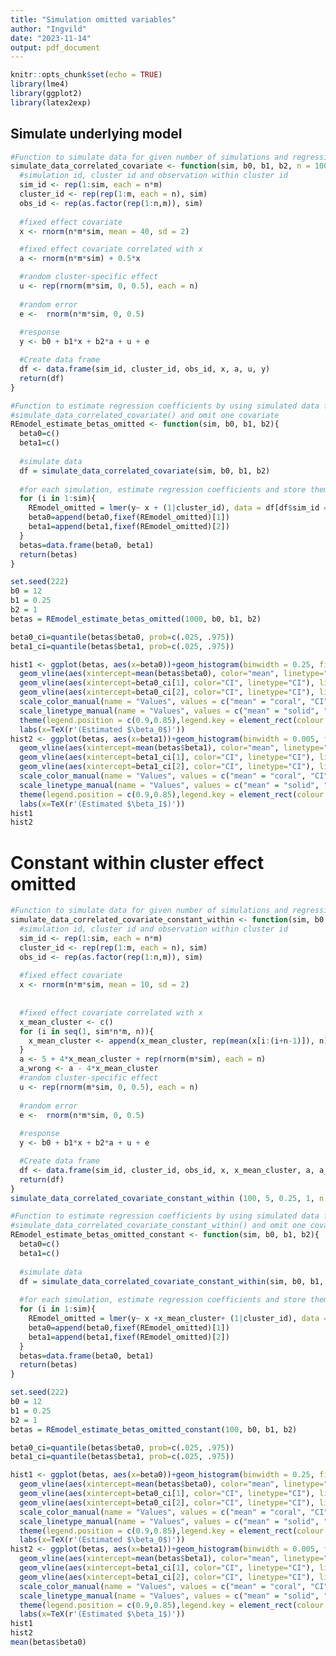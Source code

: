 ```yaml
---
title: "Simulation omitted variables"
author: "Ingvild"
date: "2023-11-14"
output: pdf_document
---
```


```r
knitr::opts_chunk$set(echo = TRUE)
library(lme4)
library(ggplot2)
library(latex2exp)
```

## Simulate underlying model

```r

#Function to simulate data for given number of simulations and regression coefficients where two of the covariates are correlated. 
simulate_data_correlated_covariate <- function(sim, b0, b1, b2, n = 100, m = 10){
  #simulation id, cluster id and observation within cluster id
  sim_id <- rep(1:sim, each = n*m)
  cluster_id <- rep(rep(1:m, each = n), sim)
  obs_id <- rep(as.factor(rep(1:n,m)), sim)
  
  #fixed effect covariate
  x <- rnorm(n*m*sim, mean = 40, sd = 2)

  #fixed effect covariate correlated with x
  a <- rnorm(n*m*sim) + 0.5*x

  #random cluster-specific effect
  u <- rep(rnorm(m*sim, 0, 0.5), each = n)
  
  #random error
  e <-  rnorm(n*m*sim, 0, 0.5)
  
  #response
  y <- b0 + b1*x + b2*a + u + e

  #Create data frame
  df <- data.frame(sim_id, cluster_id, obs_id, x, a, u, y)
  return(df)
}
```


```r
#Function to estimate regression coefficients by using simulated data from 
#simulate_data_correlated_covariate() and omit one covariate
REmodel_estimate_betas_omitted <- function(sim, b0, b1, b2){
  beta0=c()
  beta1=c()
  
  #simulate data
  df = simulate_data_correlated_covariate(sim, b0, b1, b2)
  
  #for each simulation, estimate regression coefficients and store them
  for (i in 1:sim){
    REmodel_omitted = lmer(y~ x + (1|cluster_id), data = df[df$sim_id == i,])
    beta0=append(beta0,fixef(REmodel_omitted)[1])
    beta1=append(beta1,fixef(REmodel_omitted)[2])
  }
  betas=data.frame(beta0, beta1)
  return(betas)
}
```

```r
set.seed(222)
b0 = 12 
b1 = 0.25
b2 = 1
betas = REmodel_estimate_betas_omitted(1000, b0, b1, b2) 
```

```r
beta0_ci=quantile(betas$beta0, prob=c(.025, .975))
beta1_ci=quantile(betas$beta1, prob=c(.025, .975))

hist1 <- ggplot(betas, aes(x=beta0))+geom_histogram(binwidth = 0.25, fill="cyan3", color="darkcyan", alpha=0.3)+
  geom_vline(aes(xintercept=mean(betas$beta0), color="mean", linetype="mean"), linewidth=1)+
  geom_vline(aes(xintercept=beta0_ci[1], color="CI", linetype="CI"), linewidth=1)+
  geom_vline(aes(xintercept=beta0_ci[2], color="CI", linetype="CI"), linewidth=1)+
  scale_color_manual(name = "Values", values = c("mean" = "coral", "CI"="coral"), labels=c("95% quantile", "Mean"))+
  scale_linetype_manual(name = "Values", values = c("mean" = "solid", "CI"="dotted"), labels=c("95% quantile", "Mean"))+
  theme(legend.position = c(0.9,0.85),legend.key = element_rect(colour = "white"))+
  labs(x=TeX(r'(Estimated $\beta_0$)'))
hist2 <- ggplot(betas, aes(x=beta1))+geom_histogram(binwidth = 0.005, fill="cyan3", color="darkcyan", alpha=0.3)+
  geom_vline(aes(xintercept=mean(betas$beta1), color="mean", linetype="mean"), linewidth=1)+
  geom_vline(aes(xintercept=beta1_ci[1], color="CI", linetype="CI"), linewidth=1)+
  geom_vline(aes(xintercept=beta1_ci[2], color="CI", linetype="CI"), linewidth=1)+
  scale_color_manual(name = "Values", values = c("mean" = "coral", "CI"="coral"), labels=c("95% quantile", "Mean"))+
  scale_linetype_manual(name = "Values", values = c("mean" = "solid", "CI"="dotted"), labels=c("95% quantile", "Mean"))+
  theme(legend.position = c(0.9,0.85),legend.key = element_rect(colour = "white"))+
  labs(x=TeX(r'(Estimated $\beta_1$)'))
hist1
hist2
```
# Constant within cluster effect omitted


```r

#Function to simulate data for given number of simulations and regression coefficients where two of the covariates are correlated. 
simulate_data_correlated_covariate_constant_within <- function(sim, b0, b1, b2, n = 100, m = 10){
  #simulation id, cluster id and observation within cluster id
  sim_id <- rep(1:sim, each = n*m)
  cluster_id <- rep(rep(1:m, each = n), sim)
  obs_id <- rep(as.factor(rep(1:n,m)), sim)
  
  #fixed effect covariate
  x <- rnorm(n*m*sim, mean = 10, sd = 2)
  
  
  #fixed effect covariate correlated with x
  x_mean_cluster <- c()
  for (i in seq(1, sim*n*m, n)){
    x_mean_cluster <- append(x_mean_cluster, rep(mean(x[i:(i+n-1)]), n))
  }
  a <- 5 + 4*x_mean_cluster + rep(rnorm(m*sim), each = n)
  a_wrong <- a - 4*x_mean_cluster
  #random cluster-specific effect
  u <- rep(rnorm(m*sim, 0, 0.5), each = n)
  
  #random error
  e <-  rnorm(n*m*sim, 0, 0.5)
  
  #response
  y <- b0 + b1*x + b2*a + u + e

  #Create data frame
  df <- data.frame(sim_id, cluster_id, obs_id, x, x_mean_cluster, a, a_wrong, u, y)
  return(df)
}
simulate_data_correlated_covariate_constant_within (100, 5, 0.25, 1, n = 2, m = 5)
```


```r
#Function to estimate regression coefficients by using simulated data from 
#simulate_data_correlated_covariate_constant_within() and omit one covariate
REmodel_estimate_betas_omitted_constant <- function(sim, b0, b1, b2){
  beta0=c()
  beta1=c()
  
  #simulate data
  df = simulate_data_correlated_covariate_constant_within(sim, b0, b1, b2)
  
  #for each simulation, estimate regression coefficients and store them
  for (i in 1:sim){
    REmodel_omitted = lmer(y~ x +x_mean_cluster+ (1|cluster_id), data = df[df$sim_id == i,])
    beta0=append(beta0,fixef(REmodel_omitted)[1])
    beta1=append(beta1,fixef(REmodel_omitted)[2])
  }
  betas=data.frame(beta0, beta1)
  return(betas)
}
```

```r
set.seed(222)
b0 = 12 
b1 = 0.25
b2 = 1
betas = REmodel_estimate_betas_omitted_constant(100, b0, b1, b2) 
```

```r
beta0_ci=quantile(betas$beta0, prob=c(.025, .975))
beta1_ci=quantile(betas$beta1, prob=c(.025, .975))

hist1 <- ggplot(betas, aes(x=beta0))+geom_histogram(binwidth = 0.25, fill="cyan3", color="darkcyan", alpha=0.3)+
  geom_vline(aes(xintercept=mean(betas$beta0), color="mean", linetype="mean"), linewidth=1)+
  geom_vline(aes(xintercept=beta0_ci[1], color="CI", linetype="CI"), linewidth=1)+
  geom_vline(aes(xintercept=beta0_ci[2], color="CI", linetype="CI"), linewidth=1)+
  scale_color_manual(name = "Values", values = c("mean" = "coral", "CI"="coral"), labels=c("95% quantile", "Mean"))+
  scale_linetype_manual(name = "Values", values = c("mean" = "solid", "CI"="dotted"), labels=c("95% quantile", "Mean"))+
  theme(legend.position = c(0.9,0.85),legend.key = element_rect(colour = "white"))+
  labs(x=TeX(r'(Estimated $\beta_0$)'))
hist2 <- ggplot(betas, aes(x=beta1))+geom_histogram(binwidth = 0.005, fill="cyan3", color="darkcyan", alpha=0.3)+
  geom_vline(aes(xintercept=mean(betas$beta1), color="mean", linetype="mean"), linewidth=1)+
  geom_vline(aes(xintercept=beta1_ci[1], color="CI", linetype="CI"), linewidth=1)+
  geom_vline(aes(xintercept=beta1_ci[2], color="CI", linetype="CI"), linewidth=1)+
  scale_color_manual(name = "Values", values = c("mean" = "coral", "CI"="coral"), labels=c("95% quantile", "Mean"))+
  scale_linetype_manual(name = "Values", values = c("mean" = "solid", "CI"="dotted"), labels=c("95% quantile", "Mean"))+
  theme(legend.position = c(0.9,0.85),legend.key = element_rect(colour = "white"))+
  labs(x=TeX(r'(Estimated $\beta_1$)'))
hist1
hist2
mean(betas$beta0)
```
